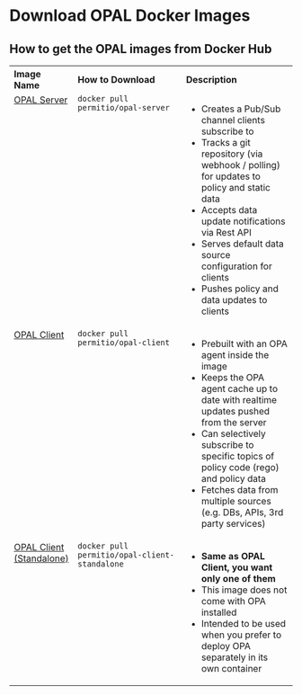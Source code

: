 # Download OPAL Docker Images

## <a name="download-images"></a> How to get the OPAL images from Docker Hub

<table>
  <tbody>
    <tr>
      <th align="left">Image Name</th>
      <th align="left" width="45%">
        How to Download
      </th>
      <th align="left" width="45%">
        Description
      </th>
    </tr>
    <tr>
      <td valign="top">
        <a href="https://hub.docker.com/r/permitio/opal-server">OPAL Server</a>
      </td>
      <td valign="top">
        <code>docker pull permitio/opal-server</code>
      </td>
      <td valign="top">
        <ul>
          <li>Creates a Pub/Sub channel clients subscribe to</li>
          <li>
            Tracks a git repository (via webhook / polling) for updates to
            policy and static data
          </li>
          <li>Accepts data update notifications via Rest API</li>
          <li>Serves default data source configuration for clients</li>
          <li>Pushes policy and data updates to clients</li>
        </ul>
      </td>
    </tr>
    <tr>
      <td valign="top">
        <a href="https://hub.docker.com/r/permitio/opal-client">OPAL Client</a>
      </td>
      <td valign="top">
        <code>docker pull permitio/opal-client</code>
      </td>
      <td valign="top">
        <ul>
          <li>Prebuilt with an OPA agent inside the image</li>
          <li>
            Keeps the OPA agent cache up to date with realtime updates pushed
            from the server
          </li>
          <li>
            Can selectively subscribe to specific topics of policy code (rego)
            and policy data
          </li>
          <li>
            Fetches data from multiple sources (e.g. DBs, APIs, 3rd party
            services)
          </li>
        </ul>
      </td>
    </tr>
    <tr>
      <td valign="top">
        <a href="https://hub.docker.com/r/permitio/opal-client">
          OPAL Client (Standalone)
        </a>
      </td>
      <td valign="top">
        <code>docker pull permitio/opal-client-standalone</code>
      </td>
      <td valign="top">
        <ul>
          <li>
            <strong>Same as OPAL Client, you want only one of them</strong>
          </li>
          <li>This image does not come with OPA installed</li>
          <li>
            Intended to be used when you prefer to deploy OPA separately in its
            own container
          </li>
        </ul>
      </td>
    </tr>
  </tbody>
</table>
